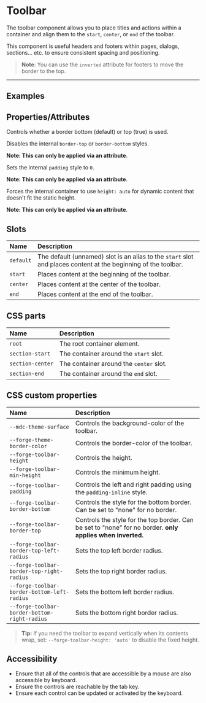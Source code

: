 

<PageSection>

# Toolbar

The toolbar component allows you to place titles and actions within a container and align them to the `start`, `center`, or `end` of the toolbar.

This component is useful headers and footers within pages, dialogs, sections... etc. to ensure consistent spacing and positioning.

> **Note**: You can use the `inverted` attribute for footers to move the border to the top.

</PageSection>

---

<PageSection>

## Examples

<LiveDemo fullWidth layout="column" codeHtml={ToolbarDefaultHtml()}>
  <ToolbarDemo />
</LiveDemo>

</PageSection>

<PageSection>

## Properties/Attributes

<PropertyDef name="inverted" type="boolean" defaultValue="false">

Controls whether a border bottom (default) or top (true) is used.

</PropertyDef>

<PropertyDef prop={false} name="no-border" type="string">

Disables the internal `border-top` or `border-bottom` styles.

**Note: This can only be applied via an attribute**.

</PropertyDef>

<PropertyDef prop={false} name="no-padding" type="string">

Sets the internal `padding` style to `0`.

**Note: This can only be applied via an attribute**.

</PropertyDef>

<PropertyDef prop={false} name="auto-height" type="string">

Forces the internal container to use `height: auto` for dynamic content that doesn't fit the static height.

**Note: This can only be applied via an attribute**.

</PropertyDef>

</PageSection>

<PageSection>

## Slots

| Name              | Description
| :-----------------| :----------------
| `default`           | The default (unnamed) slot is an alias to the `start` slot and places content at the beginning of the toolbar.
| `start`           | Places content at the beginning of the toolbar.
| `center`          | Places content at the center of the toolbar.
| `end`             | Places content at the end of the toolbar.

</PageSection>

<PageSection>

## CSS parts

| Name                           | Description
| :------------------------------| :----------------
| `root`                         | The root container element.
| `section-start`                | The container around the `start` slot.
| `section-center`               | The container around the `center` slot.
| `section-end`                  | The container around the `end` slot.

</PageSection>

<PageSection>

## CSS custom properties

| Name                                          | Description
| :---------------------------------------------| :----------------
| `--mdc-theme-surface`                         | Controls the background-color of the toolbar.
| `--forge-theme-border-color`                  | Controls the border-color of the toolbar.
| `--forge-toolbar-height`                      | Controls the height.
| `--forge-toolbar-min-height`                  | Controls the minimum height.
| `--forge-toolbar-padding`                     | Controls the left and right padding using the `padding-inline` style.
| `--forge-toolbar-border-bottom`               | Controls the style for the bottom border. Can be set to "none" for no border.
| `--forge-toolbar-border-top`                  | Controls the style for the top border. Can be set to "none" for no border. **only applies when inverted.**
| `--forge-toolbar-border-top-left-radius`      | Sets the top left border radius.
| `--forge-toolbar-border-top-right-radius`     | Sets the top right border radius.
| `--forge-toolbar-border-bottom-left-radius`   | Sets the bottom left border radius.
| `--forge-toolbar-border-bottom-right-radius`  | Sets the bottom right border radius.

> **Tip:** If you need the toolbar to expand vertically when its contents wrap, set: `--forge-toolbar-height: 'auto'` to disable the fixed height.

</PageSection>

<PageSection>

## Accessibility

- Ensure that all of the controls that are accessible by a mouse are also accessible by keyboard.
- Ensure the controls are reachable by the tab key.
- Ensure each control can be updated or activated by the keyboard.

</PageSection>
